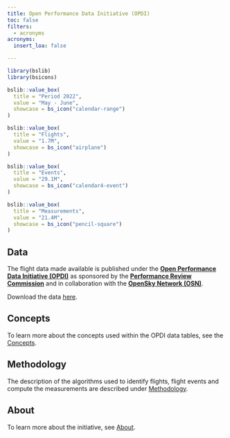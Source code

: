 ```yaml
---
title: Open Performance Data Initiative (OPDI)
toc: false
filters:
  - acronyms
acronyms:
  insert_loa: false

---
```


```r
library(bslib)
library(bsicons)
```

::: {layout-ncol=2}
```r
bslib::value_box(
  title = "Period 2022",
  value = "May - June",
  showcase = bs_icon("calendar-range")
)
```

```r
bslib::value_box(
  title = "Flights",
  value = "1.7M",
  showcase = bs_icon("airplane")
)

```
:::


::: {layout-ncol=2}
```r
bslib::value_box(
  title = "Events",
  value = "29.1M",
  showcase = bs_icon("calendar4-event")
)
```

```r
bslib::value_box(
  title = "Measurements",
  value = "21.4M",
  showcase = bs_icon("pencil-square")
)
```
:::

## Data

The flight data made available is published under the **[Open Performance Data Initiative (OPDI)](https://www.opdi.aero/)** as sponsored by
the **[Performance Review Commission](https://ansperformance.eu/about/prc/)** and in collaboration with the **[OpenSky Network (OSN)](https://opensky-network.org/)**. 

Download the data [here](https://opdi.aero/data).

## Concepts

To learn more about the concepts used within the OPDI data tables, see the [Concepts](https://opdi.aero/concepts).

## Methodology
The description of the algorithms used to identify flights, flight events and compute the measurements are described under [Methodology](https://opdi.aero/concepts).

## About

To learn more about the initiative, see [About](https://opdi.aero/concepts).
